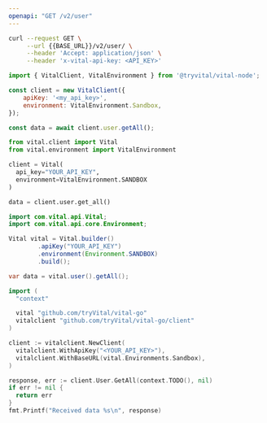 ```yaml
---
openapi: "GET /v2/user"
---
```


<RequestExample>

```bash cURL
curl --request GET \
     --url {{BASE_URL}}/v2/user/ \
     --header 'Accept: application/json' \
     --header 'x-vital-api-key: <API_KEY>'
```

```javascript Node
import { VitalClient, VitalEnvironment } from '@tryvital/vital-node';

const client = new VitalClient({
    apiKey: '<my_api_key>',
    environment: VitalEnvironment.Sandbox,
});

const data = await client.user.getAll();
```

```python Python
from vital.client import Vital
from vital.environment import VitalEnvironment

client = Vital(
  api_key="YOUR_API_KEY",
  environment=VitalEnvironment.SANDBOX
)

data = client.user.get_all()
```

```java Java
import com.vital.api.Vital;
import com.vital.api.core.Environment;

Vital vital = Vital.builder()
        .apiKey("YOUR_API_KEY")
        .environment(Environment.SANDBOX)
        .build();

var data = vital.user().getAll();
```

```go Go
import (
  "context"

  vital "github.com/tryVital/vital-go"
  vitalclient "github.com/tryVital/vital-go/client"
)

client := vitalclient.NewClient(
  vitalclient.WithApiKey("<YOUR_API_KEY>"),
  vitalclient.WithBaseURL(vital.Environments.Sandbox),
)

response, err := client.User.GetAll(context.TODO(), nil)
if err != nil {
  return err
}
fmt.Printf("Received data %s\n", response)
```

</RequestExample>
